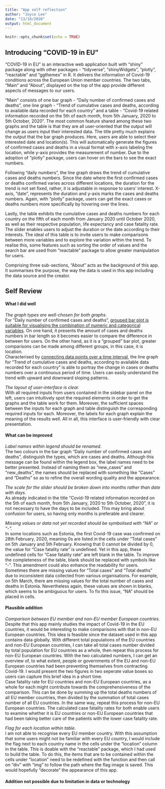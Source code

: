 ```yaml
---
title: "App self reflection"
author: "Joyce Lee"
date: "13/10/2020"
output: html_document
---
```


```r
knitr::opts_chunk$set(echo = TRUE)
```

## Introducing "COVID-19 in EU"
“COVID-19 in EU” is an interactive web application built with “shiny” package along with other packages - “tidyverse”, “shinyWidgets”, “plotly”, “reactable” and “ggthemes” in R. It delivers the information of Covid-19 conditions across the European Union member countries. The two tabs, “Main” and “About”, displayed on the top of the app provide different aspects of messages to our users.

<p>“Main” consists of one bar graph - “Daily number of confirmed cases and deaths”, one line graph - “Trend of cumulative cases and deaths, according to available data recorded for each country” and a table - “Covid-19 related information recorded on the 5th of each month, from 5th January, 2020 to 5th October, 2020”. The most common feature shared among these two graphs and the table is that they are all user-oriented that the output will change as users input their interested data.
The title pretty much explains the output that the bar graph produces. Here, users are able to select their interested date and location(s). This will automatically generate the figures of confirmed cases and deaths in a visual format with x-axis labeling the location, while y-axis provides the measurement of number. Due to the adoption of “plotly” package, users can hover on the bars to see the exact numbers.

<p>Following “daily numbers”, the line graph draws the trend of cumulative cases and deaths numbers. Since the date where the first confirmed cases or deaths confirmed varies across different locations, the duration for the trend is not set fixed, rather, it is adjustable in response to users’ interest. X-axis, “date”, represents the duration and y-axis marks the cases and deaths numbers. Again, with “plotly” package, users can get the exact cases or deaths numbers more specifically by hovering over the lines.

<p>Lastly, the table exhibits the cumulative cases and deaths numbers for each country on the fifth of each month from January 2020 until October 2020, as well as their respective population, life expectancy and case fatality rate. The slider enables users to adjust the duration or the date according to their interests. The ideal of this table is to invite users to make comparisons between more variables and to explore the variation within the trend. To realise this, some features such as sorting the order of values and the search bar are used from “reactable” package to allow greater manipulation for users.

<p>Comprising three sub-sections, “About” acts as the background of this app. It summarises the purpose, the way the data is used in this app including the data source and the creator.

## Self Review
<h4>What I did well</h4>
*The graph types are well-chosen for both graphs.*<br> 
For “Daily number of confirmed cases and deaths”, [grouped bar plot is suitable for visualising the combination of numeric and categorical variables](https://rkabacoff.github.io/datavis/Bivariate.html#bar-chart-on-summary-statistics). On one hand, it presents the amount of cases and deaths numbers in bar length so it becomes easier to compare the difference in between for users. On the other hand, as it is a “grouped” bar plot, greater comparisons can be made among different groups, in this case, it is location.<br>
Characterised by [connecting data points over a time interval](https://www.investopedia.com/terms/l/line-graph.asp), the line graph for “Trend of cumulative cases and deaths, according to available data recorded for each country” is able to portray the change in cases or deaths numbers over a continuous period of time. Users can easily understand the trend with upward and downward sloping patterns.
<p>*The layout of user-interface is clear.*
<br>With all required inputs from users contained in the sidebar panel on the left, users can intuitively spot the required elements in order to get the graphs and the table work for them. Moreover, the sufficient spaces between the inputs for each graph and table distinguish the corresponding required inputs for each. Moreover, the labels for each graph explain the meaning of the results well. All in all, this interface is user-friendly with clear presentation.



<h4>What can be improved</h4>
*Label names within legend should be renamed*.<br>
The two colours in the bar graph “Daily number of confirmed cases and deaths”, distinguish the types, which are cases and deaths. Although this message can be found within the legend box, the label names need to be better presented. Instead of naming them as “new_cases” and “new_deaths”, the names should be replaced with something like “Cases” and “Deaths” so as to refine the overall wording quality and the appearance. 

<p>*The scale for the slider should be broken down into months rather than date with days.*
<br>As already indicated in the title “Covid-19 related information recorded on the 5th of each month, from 5th January, 2020 to 5th October, 2020”, it is not necessary to have the days to be included. This may bring about confusion for users, so having only months is preferable and clearer. 

<p>*Missing values or data not yet recorded should be symbolised with “NA” or “-”.*
<br>In some locations such as Estonia, the first Covid-19 case was confirmed on 28th February, 2020, meaning 0s are listed in the cells under “Total cases” on 5th January and 5th February.  Knowing that 0 cannot be divided by 0, the value for “Case fatality rate” is undefined. Yet in this app, these undefined cells for “Case fatality rate” are left blank in the table. To improve the completeness of the table, blank should be replaced with symbols like “-”. This amendment could also enhance the readability for users. 
<br>Sometimes there are missing values for “Total cases” and “Total deaths” due to inconsistent data collected from various organisations. For example, on 5th March, there are missing values for the total number of cases and deaths in Estonia. Nevertheless again, these values are shown in blanks, which seems to be ambiguous for users. To fix this issue, “NA” should be placed in cells.



<h4>Plausible addition</h4>
*Comparison between EU member and non-EU member European countries.*
<br>Despite that this app mainly studies the impact of Covid-19 in the EU countries, it would be interesting to make comparisons with that in non-EU European countries. This idea is feasible since the dataset used in this app contains data globally. With different total populations of the EU countries and non-EU European countries, I can take all total cases number divided by total population for EU countries as a whole, then repeat this process for non-EU European countries. With the two calculated numbers, I can get an overview of, to what extent, people or governments of the EU and non-EU European countries had been preventing themselves from contracting Covid-19. I would present the two figures in two seperate value boxes so users can capture this brief idea in a short time.
<br>Case fatality rate for EU countries and non-EU European countries, as a whole for each might contribute towards the comprehensiveness of the comparison. This can be done by summing up the total deaths numbers of all EU member countries, then divided by the summation of total cases number of all EU countries. In the same way, repeat this process for non-EU European countries. The calculated case fatality rates for both enable users to examine whether it is EU countries or non-EU European countries that had been taking better care of the patients with the lower case fatality rate.

*Flag for each location within table.*
<br>I am not able to recognise every EU member country. With this assumption that some users might not be familiar with every EU country, I would include the flag next to each country name in the cells under the “location” column in the table. This is doable with the “reactable” package, which I had used to build the table. To do this, the items that are to be contained within the cells under “location” need to be redefined with the function and then call on “div” with “img” to follow the path where the flag image is saved. This would hopefully “decorate” the appearance of this app.


<h4>Addition not possible due to limitation in data or technology